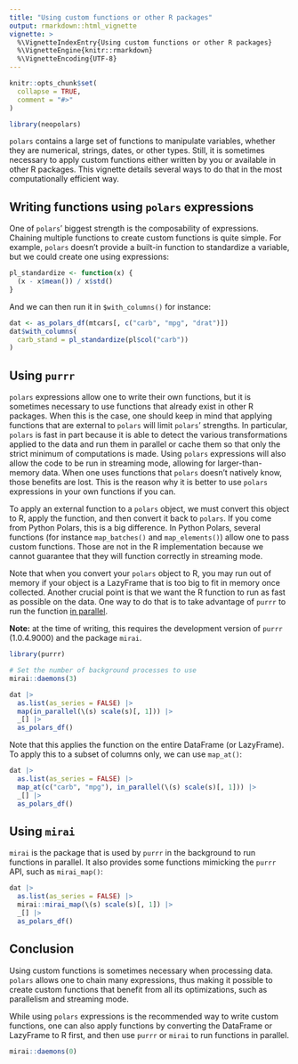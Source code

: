 ```yaml
---
title: "Using custom functions or other R packages"
output: rmarkdown::html_vignette
vignette: >
  %\VignetteIndexEntry{Using custom functions or other R packages}
  %\VignetteEngine{knitr::rmarkdown}
  %\VignetteEncoding{UTF-8}
---
```


```r
knitr::opts_chunk$set(
  collapse = TRUE,
  comment = "#>"
)
```

```r
library(neopolars)
```

`polars` contains a large set of functions to manipulate variables, whether they are numerical, strings, dates, or other types.
Still, it is sometimes necessary to apply custom functions either written by you or available in other R packages.
This vignette details several ways to do that in the most computationally efficient way.

## Writing functions using `polars` expressions

One of `polars`' biggest strength is the composability of expressions.
Chaining multiple functions to create custom functions is quite simple.
For example, `polars` doesn't provide a built-in function to standardize a variable, but we could create one using expressions:

```r
pl_standardize <- function(x) {
  (x - x$mean()) / x$std()
}
```

And we can then run it in `$with_columns()` for instance:
```r
dat <- as_polars_df(mtcars[, c("carb", "mpg", "drat")])
dat$with_columns(
  carb_stand = pl_standardize(pl$col("carb"))
)
```

## Using `purrr`

`polars` expressions allow one to write their own functions, but it is sometimes necessary to use functions that already exist in other R packages.
When this is the case, one should keep in mind that applying functions that are external to `polars` will limit `polars`' strengths.
In particular, `polars` is fast in part because it is able to detect the various transformations applied to the data and run them in parallel or cache them so that only the strict minimum of computations is made.
Using `polars` expressions will also allow the code to be run in streaming mode, allowing for larger-than-memory data.
When one uses functions that `polars` doesn't natively know, those benefits are lost.
This is the reason why it is better to use `polars` expressions in your own functions if you can.

To apply an external function to a `polars` object, we must convert this object to R, apply the function, and then convert it back to `polars`.
If you come from Python Polars, this is a big difference.
In Python Polars, several functions (for instance `map_batches()` and `map_elements()`) allow one to pass custom functions.
Those are not in the R implementation because we cannot guarantee that they will function correctly in streaming mode.

Note that when you convert your `polars` object to R, you may run out of memory if your object is a LazyFrame that is too big to fit in memory once collected.
Another crucial point is that we want the R function to run as fast as possible on the data.
One way to do that is to take advantage of `purrr` to run the function [in parallel](https://purrr.tidyverse.org/dev/reference/in_parallel.html).

**Note:** at the time of writing, this requires the development version of `purrr` (1.0.4.9000) and the package `mirai`.

```r
library(purrr)

# Set the number of background processes to use
mirai::daemons(3)

dat |>
  as.list(as_series = FALSE) |>
  map(in_parallel(\(s) scale(s)[, 1])) |>
  _[] |>
  as_polars_df()
```

Note that this applies the function on the entire DataFrame (or LazyFrame).
To apply this to a subset of columns only, we can use `map_at()`:

```r
dat |>
  as.list(as_series = FALSE) |>
  map_at(c("carb", "mpg"), in_parallel(\(s) scale(s)[, 1])) |>
  _[] |>
  as_polars_df()
```


## Using `mirai`

`mirai` is the package that is used by `purrr` in the background to run functions in parallel.
It also provides some functions mimicking the `purrr` API, such as `mirai_map()`:

```r
dat |>
  as.list(as_series = FALSE) |>
  mirai::mirai_map(\(s) scale(s)[, 1]) |>
  _[] |>
  as_polars_df()
```

<!-- Etienne: TODO? I don't know if this is correct. "Using `mirai` directly also allows more advanced usage, such as executing a query on a remote machine. This is not in the scope of this vignette and is addressed in [vignette to write]()". -->

## Conclusion

Using custom functions is sometimes necessary when processing data.
`polars` allows one to chain many expressions, thus making it possible to create custom functions that benefit from all its optimizations, such as parallelism and streaming mode.

While using `polars` expressions is the recommended way to write custom functions, one can also apply functions by converting the DataFrame or LazyFrame to R first, and then use `purrr` or `mirai` to run functions in parallel.

<!-- Reset daemons to avoid errors in other vignettes that might use them -->
```r
mirai::daemons(0)
```

